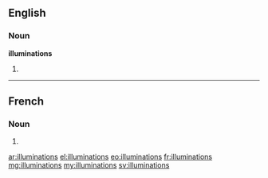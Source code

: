 ==English==

===Noun===
'''illuminations'''

# {{plural of|illumination}}

----

==French==

===Noun===
{{head|fr|g=f-p}}

# {{plural of|illumination|lang=fr}}

[[ar:illuminations]]
[[el:illuminations]]
[[eo:illuminations]]
[[fr:illuminations]]
[[mg:illuminations]]
[[my:illuminations]]
[[sv:illuminations]]